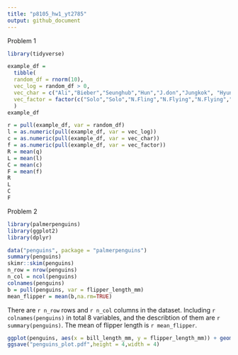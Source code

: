 ```yaml
---
title: "p8105_hw1_yt2785"
output: github_document
---
```


Problem 1

```r
library(tidyverse)
```


```r
example_df = 
  tibble(
  random_df = rnorm(10),
  vec_log = random_df > 0,
  vec_char = c("Ali","Bieber","Seunghub","Hun","J.don","Jungkok", "Hyuna","V","RM","JH"),
  vec_factor = factor(c("Solo","Solo","N.Fling","N.Flying","N.Flying","BTS", "Solo","BTS","BTS","BTS"))
  )
example_df
```


```r
r = pull(example_df, var = random_df)
l = as.numeric(pull(example_df, var = vec_log))
c = as.numeric(pull(example_df, var = vec_char))
f = as.numeric(pull(example_df, var = vec_factor))
R = mean(q)
L = mean(l)
C = mean(c)
F = mean(f)
R
L
C
F
```




Problem 2

```r
library(palmerpenguins)
library(ggplot2)
library(dplyr)
```


```r
data("penguins", package = "palmerpenguins")
summary(penguins)
skimr::skim(penguins)
n_row = nrow(penguins)
n_col = ncol(penguins)
colnames(penguins)
b = pull(penguins, var = flipper_length_mm)
mean_flipper = mean(b,na.rm=TRUE)
```

There are `r n_row` rows and `r n_col` columns in the dataset. Including `r colnames(penguins)` in total 8 variables, and the describtion of them are `r summary(penguins)`. The mean of flipper length is `r mean_flipper`.

```r
ggplot(penguins, aes(x = bill_length_mm, y = flipper_length_mm)) + geom_point(aes(color = species))
ggsave("penguins_plot.pdf",height = 4,width = 4)
```

